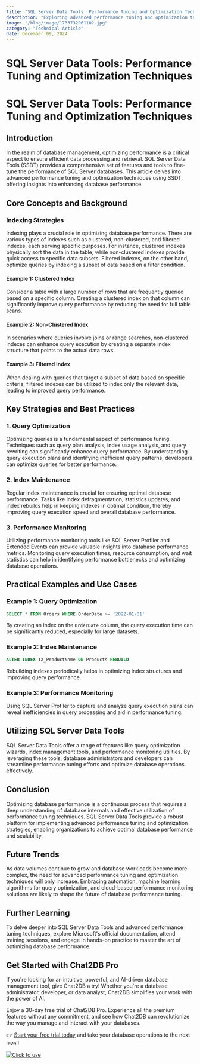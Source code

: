 ```yaml
---
title: "SQL Server Data Tools: Performance Tuning and Optimization Techniques"
description: "Exploring advanced performance tuning and optimization techniques using SQL Server Data Tools."
image: "/blog/image/1733732961102.jpg"
category: "Technical Article"
date: December 09, 2024
---
```


# SQL Server Data Tools: Performance Tuning and Optimization Techniques

# SQL Server Data Tools: Performance Tuning and Optimization Techniques

## Introduction

In the realm of database management, optimizing performance is a critical aspect to ensure efficient data processing and retrieval. SQL Server Data Tools (SSDT) provides a comprehensive set of features and tools to fine-tune the performance of SQL Server databases. This article delves into advanced performance tuning and optimization techniques using SSDT, offering insights into enhancing database performance.

## Core Concepts and Background

### Indexing Strategies

Indexing plays a crucial role in optimizing database performance. There are various types of indexes such as clustered, non-clustered, and filtered indexes, each serving specific purposes. For instance, clustered indexes physically sort the data in the table, while non-clustered indexes provide quick access to specific data subsets. Filtered indexes, on the other hand, optimize queries by indexing a subset of data based on a filter condition.

#### Example 1: Clustered Index

Consider a table with a large number of rows that are frequently queried based on a specific column. Creating a clustered index on that column can significantly improve query performance by reducing the need for full table scans.

#### Example 2: Non-Clustered Index

In scenarios where queries involve joins or range searches, non-clustered indexes can enhance query execution by creating a separate index structure that points to the actual data rows.

#### Example 3: Filtered Index

When dealing with queries that target a subset of data based on specific criteria, filtered indexes can be utilized to index only the relevant data, leading to improved query performance.

## Key Strategies and Best Practices

### 1. Query Optimization

Optimizing queries is a fundamental aspect of performance tuning. Techniques such as query plan analysis, index usage analysis, and query rewriting can significantly enhance query performance. By understanding query execution plans and identifying inefficient query patterns, developers can optimize queries for better performance.

### 2. Index Maintenance

Regular index maintenance is crucial for ensuring optimal database performance. Tasks like index defragmentation, statistics updates, and index rebuilds help in keeping indexes in optimal condition, thereby improving query execution speed and overall database performance.

### 3. Performance Monitoring

Utilizing performance monitoring tools like SQL Server Profiler and Extended Events can provide valuable insights into database performance metrics. Monitoring query execution times, resource consumption, and wait statistics can help in identifying performance bottlenecks and optimizing database operations.

## Practical Examples and Use Cases

### Example 1: Query Optimization

```sql
SELECT * FROM Orders WHERE OrderDate >= '2022-01-01'
```

By creating an index on the `OrderDate` column, the query execution time can be significantly reduced, especially for large datasets.

### Example 2: Index Maintenance

```sql
ALTER INDEX IX_ProductName ON Products REBUILD
```

Rebuilding indexes periodically helps in optimizing index structures and improving query performance.

### Example 3: Performance Monitoring

Using SQL Server Profiler to capture and analyze query execution plans can reveal inefficiencies in query processing and aid in performance tuning.

## Utilizing SQL Server Data Tools

SQL Server Data Tools offer a range of features like query optimization wizards, index management tools, and performance monitoring utilities. By leveraging these tools, database administrators and developers can streamline performance tuning efforts and optimize database operations effectively.

## Conclusion

Optimizing database performance is a continuous process that requires a deep understanding of database internals and effective utilization of performance tuning techniques. SQL Server Data Tools provide a robust platform for implementing advanced performance tuning and optimization strategies, enabling organizations to achieve optimal database performance and scalability.

## Future Trends

As data volumes continue to grow and database workloads become more complex, the need for advanced performance tuning and optimization techniques will only increase. Embracing automation, machine learning algorithms for query optimization, and cloud-based performance monitoring solutions are likely to shape the future of database performance tuning.

## Further Learning

To delve deeper into SQL Server Data Tools and advanced performance tuning techniques, explore Microsoft's official documentation, attend training sessions, and engage in hands-on practice to master the art of optimizing database performance.


## Get Started with Chat2DB Pro

If you're looking for an intuitive, powerful, and AI-driven database management tool, give Chat2DB a try! Whether you're a database administrator, developer, or data analyst, Chat2DB simplifies your work with the power of AI.

Enjoy a 30-day free trial of Chat2DB Pro. Experience all the premium features without any commitment, and see how Chat2DB can revolutionize the way you manage and interact with your databases.

👉 [Start your free trial today](https://chat2db.ai/pricing) and take your database operations to the next level!


[![Click to use](/image/blog/bg/chat2db.jpg)](https://chat2db.ai/)
